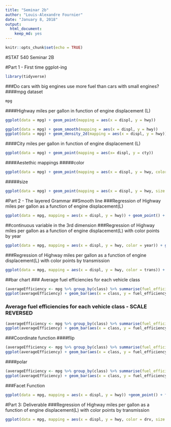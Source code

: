 ```yaml
---
title: "Seminar 2b"
author: "Louis-Alexandre Fournier"
date: "January 8, 2018"
output: 
  html_document: 
    keep_md: yes
---
```


```r
knitr::opts_chunk$set(echo = TRUE)
```

#STAT 540 Seminar 2B

#Part 1 - First time ggplot-ing

```r
library(tidyverse)
```

###Do cars with big engines use more fuel than cars with small engines? 
####mpg dataset
```r
mpg
```
####Highway miles per gallon in function of engine displacement (L)
```r
ggplot(data = mpg) + geom_point(mapping = aes(x = displ, y = hwy))
```

```r
ggplot(data = mpg) + geom_smooth(mapping = aes(x = displ, y = hwy))
ggplot(data = mpg) + geom_density_2d(mapping = aes(x = displ, y = hwy))
```

####City miles per gallon in function of engine displacement (L)
```r
ggplot(data = mpg) + geom_point(mapping = aes(x= displ, y = cty))
```

####Aestethic mappings
#####color
```r
ggplot(data = mpg) + geom_point(mapping = aes(x = displ, y = hwy, color = class))
```

#####size
```r
ggplot(data = mpg) + geom_point(mapping = aes(x = displ, y = hwy, size = class))
```

#Part 2 - The layered Grammar
##Smooth line
###Regression of Highway miles per gallon as a function of engine displacement(L)

```r
ggplot(data = mpg, mapping = aes(x = displ, y = hwy)) + geom_point() + geom_smooth()
```

##continuous variable in the 3rd dimension
###Regression of Highway miles per gallon as a function of engine displacement(L) with color points by year
```r
ggplot(data = mpg, mapping = aes(x = displ, y = hwy, color = year)) + geom_point() + geom_smooth()
```

###Regression of Highway miles per gallon as a function of engine displacement(L) with color points by transmission
```r
ggplot(data = mpg, mapping = aes(x = displ, y = hwy, color = trans)) + geom_point() + geom_smooth()
```

##bar chart
### Average fuel efficiencies for each vehicle class
```r
(averageEfficiency <- mpg %>% group_by(class) %>% summarise(fuel_efficiency = mean(hwy)))
ggplot(averageEfficiency) + geom_bar(aes(x = class, y = fuel_efficiency, fill = class), stat = "identity") + ylab("Fuel Efficiency (miles per gallon)") + xlab("Vehicle Type")
```

### Average fuel efficiencies for each vehicle class - SCALE REVERSED
```r
(averageEfficiency <- mpg %>% group_by(class) %>% summarise(fuel_efficiency = mean(hwy)))
ggplot(averageEfficiency) + geom_bar(aes(x = class, y = fuel_efficiency, fill = class), stat = "identity") + ylab("Fuel Efficiency (miles per gallon)") + xlab("Vehicle Type") + scale_y_reverse()
```

###Coordinate function
####flip
```r
(averageEfficiency <- mpg %>% group_by(class) %>% summarise(fuel_efficiency = mean(hwy)))
ggplot(averageEfficiency) + geom_bar(aes(x = class, y = fuel_efficiency, fill = class), stat = "identity") + coord_flip()
```

####polar
```r
(averageEfficiency <- mpg %>% group_by(class) %>% summarise(fuel_efficiency = mean(hwy)))
ggplot(averageEfficiency) + geom_bar(aes(x = class, y = fuel_efficiency, fill = class), stat = "identity") + coord_polar()
```

###Facet Function
```r
ggplot(data = mpg, mapping = aes(x = displ, y = hwy)) +geom_point() + facet_wrap(~class)
```

#Part 3: Deliverable
###Regression of Highway miles per gallon as a function of engine displacement(L) with color points by transmission
```r
ggplot(data = mpg, mapping = aes(x = displ, y = hwy, color = drv, size = class)) + geom_point() 
```